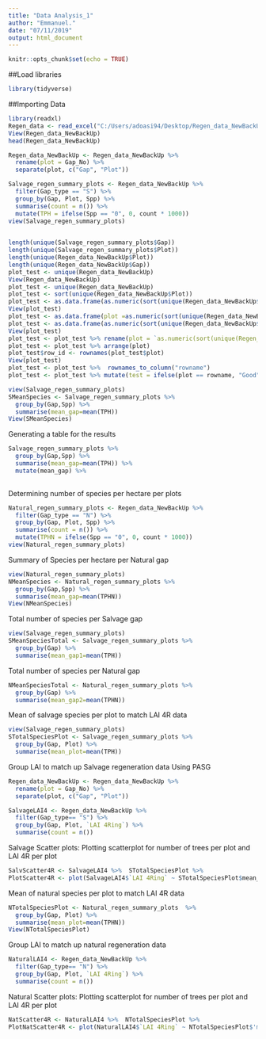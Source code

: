 ```yaml
---
title: "Data Analysis_1"
author: "Emmanuel."
date: "07/11/2019"
output: html_document
---
```


```r
knitr::opts_chunk$set(echo = TRUE)
```

##Load libraries
```r
library(tidyverse)
```


##Importing Data

```r
library(readxl)
Regen_data <- read_excel("C:/Users/adoasi94/Desktop/Regen_data_NewBackUp.xlsx", sheet = "REGEN")
View(Regen_data_NewBackUp)
head(Regen_data_NewBackUp)
```

```r
Regen_data_NewBackUp <- Regen_data_NewBackUp %>% 
  rename(plot = Gap_No) %>% 
  separate(plot, c("Gap", "Plot"))
```



```r
Salvage_regen_summary_plots <- Regen_data_NewBackUp %>% 
  filter(Gap_type == "S") %>% 
  group_by(Gap, Plot, Spp) %>% 
  summarise(count = n()) %>%
  mutate(TPH = ifelse(Spp == "0", 0, count * 1000)) 
view(Salvage_regen_summary_plots)
  

length(unique(Salvage_regen_summary_plots$Gap))
length(unique(Salvage_regen_summary_plots$Plot))
length(unique(Regen_data_NewBackUp$Plot))
length(unique(Regen_data_NewBackUp$Gap))
plot_test <- unique(Regen_data_NewBackUp)
View(Regen_data_NewBackUp)
plot_test <- unique(Regen_data_NewBackUp)
plot_test <- sort(unique(Regen_data_NewBackUp$Plot))
plot_test <- as.data.frame(as.numeric(sort(unique(Regen_data_NewBackUp$Plot))))
View(plot_test)
plot_test <- as.data.frame(plot =as.numeric(sort(unique(Regen_data_NewBackUp$Plot))))
plot_test <- as.data.frame(as.numeric(sort(unique(Regen_data_NewBackUp$Plot))))
View(plot_test)
plot_test <- plot_test %>% rename(plot = `as.numeric(sort(unique(Regen_data_NewBackUp$Plot)))`)
plot_test <- plot_test %>% arrange(plot)
plot_test$row_id <- rownames(plot_test$plot)
View(plot_test)
plot_test <- plot_test %>%  rownames_to_column("rowname")
plot_test <- plot_test %>% mutate(test = ifelse(plot == rowname, "Good", "Bad"))
```
```r
view(Salvage_regen_summary_plots)
SMeanSpecies <- Salvage_regen_summary_plots %>%
  group_by(Gap,Spp) %>% 
  summarise(mean_gap=mean(TPH))
View(SMeanSpecies)
```


Generating a table for the results
```r
Salvage_regen_summary_plots %>%
  group_by(Gap,Spp) %>% 
  summarise(mean_gap=mean(TPH)) %>% 
  mutate(mean_gap) %>% 
  
```

Determining number of species per hectare per plots 

```r
Natural_regen_summary_plots <- Regen_data_NewBackUp %>% 
  filter(Gap_type == "N") %>% 
  group_by(Gap, Plot, Spp) %>% 
  summarise(count = n()) %>%
  mutate(TPHN = ifelse(Spp == "0", 0, count * 1000)) 
view(Natural_regen_summary_plots)
```

Summary of Species per hectare per Natural gap 
```r
view(Natural_regen_summary_plots)
NMeanSpecies <- Natural_regen_summary_plots %>%
  group_by(Gap,Spp) %>% 
  summarise(mean_gap=mean(TPHN))
View(NMeanSpecies)
```

Total number of species per Salvage gap 

```r
view(Salvage_regen_summary_plots)
SMeanSpeciesTotal <- Salvage_regen_summary_plots %>%
  group_by(Gap) %>% 
  summarise(mean_gap1=mean(TPH))
```

Total number of species per Natural gap
```r
NMeanSpeciesTotal <- Natural_regen_summary_plots %>%
  group_by(Gap) %>% 
  summarise(mean_gap2=mean(TPHN))
```
Mean of salvage species per plot to match LAI 4R data

```r
view(Salvage_regen_summary_plots)
STotalSpeciesPlot <- Salvage_regen_summary_plots %>%
  group_by(Gap, Plot) %>% 
  summarise(mean_plot=mean(TPH)) 
```

Group LAI to match up Salvage regeneration data
Using PASG
```r
Regen_data_NewBackUp <- Regen_data_NewBackUp %>% 
  rename(plot = Gap_No) %>% 
  separate(plot, c("Gap", "Plot"))

SalvageLAI4 <- Regen_data_NewBackUp %>% 
  filter(Gap_type== "S") %>% 
  group_by(Gap, Plot, `LAI 4Ring`) %>% 
  summarise(count = n())
```

Salvage Scatter plots: Plotting scatterplot for number of trees per plot and LAI 4R per plot 
```r
SalvScatter4R <- SalvageLAI4 %>%  STotalSpeciesPlot %>%
PlotScatter4R <- plot(SalvageLAI4$`LAI 4Ring` ~ STotalSpeciesPlot$mean_plot)
```

Mean of natural species per plot to match LAI 4R data

```r
NTotalSpeciesPlot <- Natural_regen_summary_plots  %>%
  group_by(Gap, Plot) %>% 
  summarise(mean_plot=mean(TPHN)) 
View(NTotalSpeciesPlot)
```
Group LAI to match up natural regeneration data
```r
NaturalLAI4 <- Regen_data_NewBackUp %>% 
  filter(Gap_type== "N") %>% 
  group_by(Gap, Plot, `LAI 4Ring`) %>% 
  summarise(count = n())
```

Natural Scatter plots: Plotting scatterplot for number of trees per plot and LAI 4R per plot
```r
NatScatter4R <- NaturalLAI4 %>%  NTotalSpeciesPlot %>%
PlotNatScatter4R <- plot(NaturalLAI4$`LAI 4Ring` ~ NTotalSpeciesPlot$'mean_plot')
```

